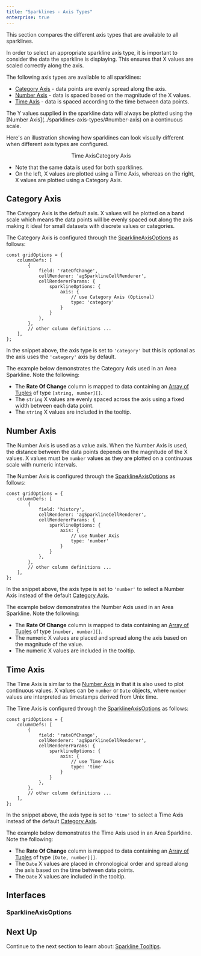 ```yaml
---
title: "Sparklines - Axis Types"
enterprise: true
---
```


This section compares the different axis types that are available to all sparklines.

In order to select an appropriate sparkline axis type, it is important to consider the data the sparkline is displaying.
This ensures that X values are scaled correctly along the axis.

The following axis types are available to all sparklines:

- [Category Axis](/sparklines-axis-types/#category-axis) - data points are evenly spread along the axis.
- [Number Axis](/sparklines-axis-types/#number-axis) - data is spaced based on the magnitude of the X values.
- [Time Axis](/sparklines-axis-types/#time-axis) - data is spaced according to the time between data points.

<note>
The Y values supplied in the sparkline data will always be plotted using the [Number Axis](../sparklines-axis-types/#number-axis) on a continuous scale.
</note>

Here's an illustration showing how sparklines can look visually different when different axis types are configured.

<div style="display: flex; justify-content: center;">
    <image-caption src="resources/time-axis.png" alt="Time axis" width="250px" constrained="true">Time Axis</image-caption>
    <image-caption src="resources/category-axis.png" alt="Category axis" width="250px" constrained="true">Category Axis</image-caption>
</div>

- Note that the same data is used for both sparklines.
- On the left, X values are plotted using a Time Axis, whereas on the right, X values are plotted using a Category Axis.

## Category Axis

The Category Axis is the default axis. X values will be plotted on a band scale which means the data points
will be evenly spaced out along the axis making it ideal for small datasets with discrete values or
categories.

The Category Axis is configured through the [SparklineAxisOptions](/sparklines-axis-types/#sparklineaxisoptions) as follows:

```
const gridOptions = {
    columnDefs: [
        {
            field: 'rateOfChange',
            cellRenderer: 'agSparklineCellRenderer',
            cellRendererParams: {
                sparklineOptions: {
                    axis: {
                        // use Category Axis (Optional)
                        type: 'category'
                    }
                }
            },
        },
        // other column definitions ...
    ],
};
```

In the snippet above, the axis type is set to `'category'` but this is optional as the axis uses the `'category'` axis by default.

The example below demonstrates the Category Axis used in an Area Sparkline. Note the following:

- The **Rate Of Change** column is mapped to data containing an [Array of Tuples](/sparklines-data/#array-of-tuples) of type `[string, number][]`.
- The `string` X values are evenly spaced across the axis using a fixed width between each data point.
- The `string` X values are included in the tooltip.

<GridExampleRunner title='Sparkline Category Axis' name='sparkline-category-axis' type='generated' options='{ "enterprise": true, "exampleHeight": 585, "modules": ["clientside", "sparklines"] }'></GridExampleRunner>

## Number Axis

The Number Axis is used as a value axis. When the Number Axis is used, the distance between the data points
depends on the magnitude of the X values. X values must be `number` values as they are plotted on a continuous scale
with numeric intervals.

The Number Axis is configured through the [SparklineAxisOptions](/sparklines-axis-types/#sparklineaxisoptions) as follows:

```
const gridOptions = {
    columnDefs: [
        {
            field: 'history',
            cellRenderer: 'agSparklineCellRenderer',
            cellRendererParams: {
                sparklineOptions: {
                    axis: {
                        // use Number Axis
                        type: 'number'
                    }
                }
            },
        },
        // other column definitions ...
    ],
};
```

In the snippet above, the axis type is set to `'number'` to select a Number Axis instead of the default
[Category Axis](/sparklines-axis-types/#category-axis).

The example below demonstrates the Number Axis used in an Area Sparkline. Note the following:

- The **Rate Of Change** column is mapped to data containing an [Array of Tuples](/sparklines-data/#array-of-tuples) of type `[number, number][]`.
- The numeric X values are placed and spread along the axis based on the magnitude of the value.
- The numeric X values are included in the tooltip.

<GridExampleRunner title='Sparkline Number Axis' name='sparkline-number-axis' type='generated' options='{ "enterprise": true, "exampleHeight": 585, "modules": ["clientside", "sparklines"] }'></GridExampleRunner>

## Time Axis

The Time Axis is similar to the [Number Axis](/sparklines-axis-types/#number-axis) in that it is also used
to plot continuous values. X values can be `number` or `Date` objects, where `number` values are interpreted as
timestamps derived from Unix time.

The Time Axis is configured through the [SparklineAxisOptions](/sparklines-axis-types/#sparklineaxisoptions) as follows:

```
const gridOptions = {
    columnDefs: [
        {
            field: 'rateOfChange',
            cellRenderer: 'agSparklineCellRenderer',
            cellRendererParams: {
                sparklineOptions: {
                    axis: {
                        // use Time Axis
                        type: 'time'
                    }
                }
            },
        },
        // other column definitions ...
    ],
};
```

In the snippet above, the axis type is set to `'time'` to select a Time Axis instead of the default
[Category Axis](/sparklines-axis-types/#category-axis).

The example below demonstrates the Time Axis used in an Area Sparkline. Note the following:

- The **Rate Of Change** column is mapped to data containing an [Array of Tuples](/sparklines-data/#array-of-tuples) of type `[Date, number][]`.
- The `Date` X values are placed in chronological order and spread along the axis based on the time between data points.
- The `Date` X values are included in the tooltip.

<GridExampleRunner title='Sparkline Time Axis' name='sparkline-time-axis' type='generated' options='{ "enterprise": true, "exampleHeight": 585, "modules": ["clientside", "sparklines"] }'></GridExampleRunner>

## Interfaces
### SparklineAxisOptions
<interface-documentation interfaceName='SparklineAxisOptions'></interface-documentation>

## Next Up

Continue to the next section to learn about: [Sparkline Tooltips](/sparklines-tooltips/).
